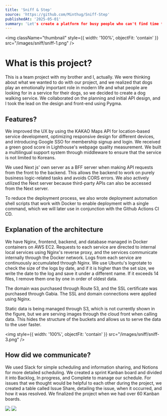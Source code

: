 ```yaml
---
title: 'Sniff & Step'
source: 'https://github.com/Minthug/Sniff-Step'
publishedAt: '2025-05-01'
summary: 'Let's create a platform for busy people who can't find time to walk their dogs'
---
```


<img className="thumbnail" style={{ width: '100%', objectFit: 'contain' }} src="/images/sniff/sniff-1.png" />

# What is this project?

This is a team project with my brother and I, actually. We were thinking about what we wanted to do with our project, and we realized that dogs play an emotionally important role in modern life and what people are looking for in a service for their dogs, so we decided to create a dog walking service. We collaborated on the planning and initial API design, and I took the lead on the design and front-end using Pygma.

## Features?

We improved the UX by using the KAKAO Maps API for location-based service development, optimizing responsive design for different devices, and introducing Google SSO for membership signup and login. We received a green good score in Lighthouse's webpage quality measurement. We built a multilingual support system through middleware to ensure that the service is not limited to Koreans.

We used Next js' own server as a BFF server when making API requests from the front to the backend. This allows the backend to work on purely business logic-related tasks and avoids CORS errors. We also actively utilized the Next server because third-party APIs can also be accessed from the Next server.

To reduce the deployment process, we also wrote deployment automation shell scripts that work with Docker to enable deployment with a single command, which we will later use in conjunction with the Github Actions CI CD.

## Explanation of the architecture

We have Nginx, frontend, backend, and database managed in Docker containers on AWS EC2. Requests to each service are directed to internal local services using Nginx's reverse proxy, and the services communicate internally through the Docker network. Logs from each service are continuously accumulated through Nginx. We use Ubuntu's logrotate to check the size of the logs by date, and if it is higher than the set size, we write the date to the log and save it under a different name. If it exceeds 14 files, I remove them one by one in order of oldest data.

The domain was purchased through Route 53, and the SSL certificate was purchased through Gabia. The SSL and domain connections were applied using Nginx.

Static data is being managed through S3, which is not currently shown in the figure, but we are serving images through the cloud front when calling data. This hides the structure of the buckets and allows us to serve the data to the user faster.

<img style={{ width: '100%', objectFit: 'contain' }} src="/images/sniff/sniff-3.png" />

## How did we communicate?

We used Slack for simple scheduling and information sharing, and Notions for more detailed scheduling. We created a sprint Kanban board and divided it into Backlog, In progress, and Complete to manage our schedule. For issues that we thought would be helpful to each other during the project, we created a table called Issue Share, detailing the issue, when it occurred, and how it was resolved. We finalized the project when we had over 60 Kanban boards.

<div style={{ display: 'flex', gap: '16px' }}>
  <img style={{ flex: 1, width: '50%', height: '100%' }} src="/images/sniff/sniff-5.png" />
  <img style={{ flex: 1, width: '50%', height: '100%' }} src="/images/sniff/sniff-6.png" />
</div>
